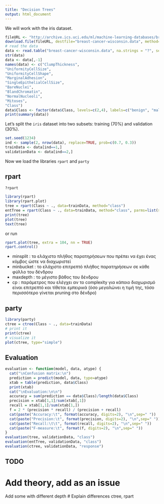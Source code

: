 ```yaml
---
title: "Decision Trees"
output: html_document
---
```


We will work with the iris dataset.

```r
fileURL <- "http://archive.ics.uci.edu/ml/machine-learning-databases/breast-cancer-wisconsin/breast-cancer-wisconsin.data"
download.file(fileURL, destfile="breast-cancer-wisconsin.data", method="curl")
# read the data
data <- read.table("breast-cancer-wisconsin.data", na.strings = "?", sep=",")
str(data)
data <- data[,-1]
names(data) <- c("ClumpThickness",
"UniformityCellSize",
"UniformityCellShape",
"MarginalAdhesion",
"SingleEpithelialCellSize",
"BareNuclei",
"BlandChromatin",
"NormalNucleoli",
"Mitoses",
"Class")
data$Class <- factor(data$Class, levels=c(2,4), labels=c("benign", "malignant"))
print(summary(data))
```

Let's split the `iris` dataset into two subsets: training (70%) and validation (30%).

```r
set.seed(1234)
ind <- sample(2, nrow(data), replace=TRUE, prob=c(0.7, 0.3))
trainData <- data[ind==1,]
validationData <- data[ind==2,]
```

Now we load the libraries `rpart` and `party`

## rpart

```r
?rpart
```


```r
library(rpart)
library(rpart.plot)
tree = rpart(Class ~ ., data=trainData, method="class")
entTree = rpart(Class ~ ., data=trainData, method="class", parms=list(split="information"))
print(tree)
plot(tree)
text(tree)
```

or run

```r
rpart.plot(tree, extra = 104, nn = TRUE)
rpart.control()
```

  - minsplit : το ελάχιστο πλήθος παρατηρήσεων που πρέπει να έχει ένας κόμβος ώστε να διαχωριστεί
  - minbucket : το ελάχιστο επιτρεπτό πλήθος παρατηρήσεων σε κάθε φύλλο του δένδρου
  - maxdepth : το μέγιστο βάθος του δένδρου
  - cp : παράμετρος που ελέγχει αν το complexity για κάποιο διαχωρισμό είναι επιτρεπτό και τίθεται εμπειρικά (όσο μεγαλώνει η τιμή της, τόσο περισσότερο γίνεται pruning στο δένδρο)

## party

```r
library(party)
ctree = ctree(Class ~ ., data=trainData)
# print it
print(ctree)
# visualize it
plot(ctree, type="simple")
```

## Evaluation

```r
evaluation <- function(model, data, atype) {
  cat("\nConfusion matrix:\n")
  prediction = predict(model, data, type=atype)
  xtab = table(prediction, data$Class)
  print(xtab)
  cat("\nEvaluation:\n\n")
  accuracy = sum(prediction == data$Class)/length(data$Class)
  precision = xtab[1,1]/sum(xtab[,1])
  recall = xtab[1,1]/sum(xtab[1,])
  f = 2 * (precision * recall) / (precision + recall)
  cat(paste("Accuracy:\t", format(accuracy, digits=2), "\n",sep=" "))
  cat(paste("Precision:\t", format(precision, digits=2), "\n",sep=" "))
  cat(paste("Recall:\t\t", format(recall, digits=2), "\n",sep=" "))
  cat(paste("F-measure:\t", format(f, digits=2), "\n",sep=" "))
}
evaluation(tree, validationData, "class")
evaluation(entTree, validationData, "class")
evaluation(ctree, validationData, "response")
```

## TODO
# Add theory, add as an issue
Add some with different depth
# Explain differences ctree, rpart
